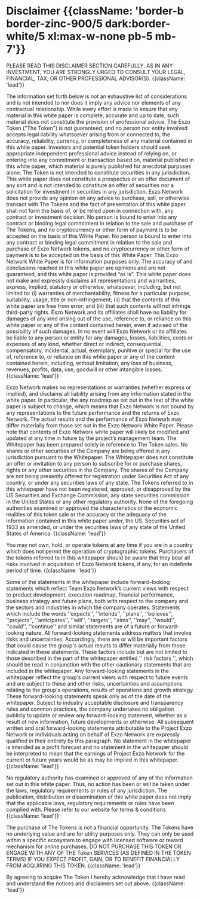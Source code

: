 # Disclaimer {{className: 'border-b border-zinc-900/5 dark:border-white/5 xl:max-w-none pb-5 mb-7'}}

PLEASE READ THIS DISCLAIMER SECTION CAREFULLY. AS IN ANY INVESTMENT, YOU ARE STRONGLY URGED TO CONSULT YOUR LEGAL, FINANCIAL, TAX, OR OTHER PROFESSIONAL ADVISOR(S). {{className: 'lead'}}

The information set forth below is not an exhaustive list of considerations and is not intended to nor does it imply any advice nor elements of any contractual relationship. While every effort is made to ensure that any material in this white paper is complete, accurate and up to date, such material does not constitute the provision of professional advice. The Exzo Token ("The Token") is not guaranteed, and no person nor entity involved accepts legal liability whatsoever arising from or connected to, the accuracy, reliability, currency, or completeness of any material contained in this white paper. Investors and potential token holders should seek appropriate independent professional advice instead of relying on, or entering into any commitment or transaction based on, material published in this white paper, which material is purely published for anecdotal purposes alone. The Token is not intended to constitute securities in any jurisdiction. This white paper does not constitute a prospectus or an offer document of any sort and is not intended to constitute an offer of securities nor a solicitation for investment in securities in any jurisdiction. Exzo Network does not provide any opinion on any advice to purchase, sell, or otherwise transact with The Tokens and the fact of presentation of this white paper shall not form the basis of, or be relied upon in connection with, any contract or investment decision. No person is bound to enter into any contract or binding legal commitment in relation to the sale and purchase of The Tokens, and no cryptocurrency or other form of payment is to be accepted on the basis of this White Paper. No person is bound to enter into any contract or binding legal commitment in relation to the sale and purchase of Exzo Network tokens, and no cryptocurrency or other form of payment is to be accepted on the basis of this White Paper. This Exzo Network White Paper is for information purposes only. The accuracy of and conclusions reached in this white paper are opinions and are not guaranteed, and this white paper is provided “as is”. This white paper does not make and expressly disclaims all representations and warranties, express, implied, statutory or otherwise, whatsoever, including, but not limited to: (i) warranties of merchantability, fitness for a particular purpose, suitability, usage, title or non-infringement; (ii) that the contents of this white paper are free from error; and (iii) that such contents will not infringe third-party rights. Exzo Network and its affiliates shall have no liability for damages of any kind arising out of the use, reference to, or reliance on this white paper or any of the content contained herein, even if advised of the possibility of such damages. In no event will Exzo Network or its affiliates be liable to any person or entity for any damages, losses, liabilities, costs or expenses of any kind, whether direct or indirect, consequential, compensatory, incidental, actual, exemplary, punitive or special for the use of, reference to, or reliance on this white paper or any of the content contained herein, including, without limitation, any loss of business, revenues, profits, data, use, goodwill or other intangible losses. {{className: 'lead'}}

Exzo Network makes no representations or warranties (whether express or implied), and disclaims all liability arising from any information stated in the white paper. In particular, the any roadmap as set out in the text of the white paper is subject to change, which means that Exzo Network is not bound by any representations to the future performance and the returns of Exzo Network. The actual results and the performance of Exzo Network may differ materially from those set out in the Exzo Network White Paper. Please note that contents of Exzo Network white paper will likely be modified and updated at any time in future by the project’s management team. The Whitepaper has been prepared solely in reference to The Token sales. No shares or other securities of the Company are being offered in any jurisdiction pursuant to the Whitepaper. The Whitepaper does not constitute an offer or invitation to any person to subscribe for or purchase shares, rights or any other securities in the Company. The shares of the Company are not being presently offered for registration under Securities Act of any country, or under any securities laws of any state. The Tokens referred to in this whitepaper have not been registered, approved, or disapproved by the US Securities and Exchange Commission, any state securities commission in the United States or any other regulatory authority. None of the foregoing authorities examined or approved the characteristics or the economic realities of this token sale or the accuracy or the adequacy of the information contained in this white paper under, the US. Securities act of 1933 as amended, or under the securities laws of any state of the United States of America. {{className: 'lead'}}

You may not own, hold, or operate tokens at any time if you are in a country which does not permit the operation of cryptographic tokens. Purchasers of the tokens referred to in this whitepaper should be aware that they bear all risks involved in acquisition of Exzo Network tokens, if any, for an indefinite period of time. {{className: 'lead'}}

Some of the statements in the whitepaper include forward-looking statements which reflect Team Exzo Network’s current views with respect to product development, execution roadmap, financial performance, business strategy and future plans, both with respect to the company and the sectors and industries in which the company operates. Statements which include the words ''expects'', ''intends'', ''plans'', ''believes'', ''projects'', ''anticipates'', ''will'', ''targets'', ''aims'', ''may'', ''would'', ''could'', ''continue'' and similar statements are of a future or forward-looking nature. All forward-looking statements address matters that involve risks and uncertainties. Accordingly, there are or will be important factors that could cause the group's actual results to differ materially from those indicated in these statements. These factors include but are not limited to those described in the part of the whitepaper entitled '' risk factors '', which should be read in conjunction with the other cautionary statements that are included in the whitepaper. Any forward-looking statements in the whitepaper reflect the group's current views with respect to future events and are subject to these and other risks, uncertainties and assumptions relating to the group's operations, results of operations and growth strategy. These forward-looking statements speak only as of the date of the whitepaper. Subject to industry acceptable disclosure and transparency rules and common practices, the company undertakes no obligation publicly to update or review any forward-looking statement, whether as a result of new information, future developments or otherwise. All subsequent written and oral forward-looking statements attributable to the Project Exzo Network or individuals acting on behalf of Exzo Network are expressly qualified in their entirety by this paragraph. No statement in the whitepaper is intended as a profit forecast and no statement in the whitepaper should be interpreted to mean that the earnings of Project Exzo Network for the current or future years would be as may be implied in this whitepaper. {{className: 'lead'}}

No regulatory authority has examined or approved of any of the information set out in this white paper. Thus, no action has been or will be taken under the laws, regulatory requirements or rules of any jurisdiction. The publication, distribution or dissemination of this white paper does not imply that the applicable laws, regulatory requirements or rules have been complied with. Please refer to our website for terms & conditions {{className: 'lead'}}

The purchase of The Tokens is not a financial opportunity. The Tokens have no underlying value and are for utility purposes only. They can only be used within a specific ecosystem to engage with licensed software or reward mechanism for online purchases. DO NOT PURCHASE THIS TOKEN OR ENGAGE WITH ANY OF THE Token SERVICES (AS DEFINED IN THE TOKEN TERMS) IF YOU EXPECT PROFIT, GAIN, OR TO BENEFIT FINANCIALLY FROM ACQUIRING THIS TOKEN. {{className: 'lead'}}

By agreeing to acquire The Token I hereby acknowledge that I have read and understand the notices and disclaimers set out above. {{className: 'lead'}}

